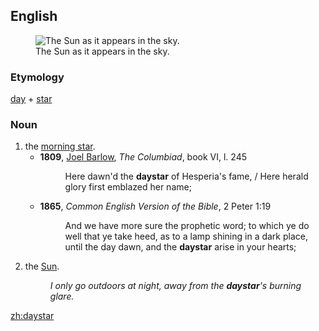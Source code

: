 ==English==
[[Image:The sun1.jpg|thumb|The Sun as it appears in the sky.]]

===Etymology===
[[day]] + [[star]]

===Noun===
{{en-noun}}

# the [[morning star]].
#*'''1809''', [[w:Joel Barlow|Joel Barlow]], ''The Columbiad'', book VI, l. 245
#*: Here dawn'd the '''daystar''' of Hesperia's fame, / Here herald glory first emblazed her name; <!--'Hesperus' is the evening star, hence not the sun-->
#*'''1865''', ''Common English Version of the Bible'', 2 Peter 1:19
#*: And we have more sure the prophetic word; to which ye do well that ye take heed, as to a lamp shining in a dark place, until the day dawn, and the '''daystar''' arise in your hearts; <!--other translations have "Morning Star", so it seems this is the intended usage-->
# {{internet slang}} the [[Sun]].
#: ''I only go outdoors at night, away from the '''daystar''''s burning glare.''

[[zh:daystar]]